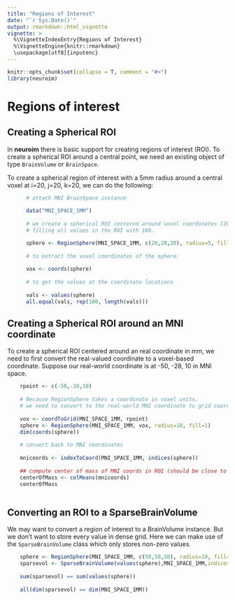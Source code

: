 ```yaml
---
title: "Regions of Interest"
date: "`r Sys.Date()`"
output: rmarkdown::html_vignette
vignette: >
  %\VignetteIndexEntry{Regions of Interest}
  %\VignetteEngine{knitr::rmarkdown}
  \usepackage[utf8]{inputenc}
---
```


```r
knitr::opts_chunk$set(collapse = T, comment = "#>")
library(neuroim)
```


Regions of interest
===================

## Creating a Spherical ROI

In **neuroim** there is basic support for creating regions of interest (ROI). To create a spherical ROI around a central point, we need an existing object of type `BrainVolume` or `BrainSpace`.

To create a spherical region of interest with a 5mm radius around a central voxel at i=20, j=20, k=20, we can do the following:

```r
      # attach MNI BrainSpace instance
      
      data("MNI_SPACE_1MM")
      
      # we create a spherical ROI centered around voxel coordinates [20,20,20] with a 5mm radius, 
      # filling all values in the ROI with 100.

      sphere <- RegionSphere(MNI_SPACE_1MM, c(20,20,20), radius=5, fill=100)
      
      # to extract the voxel coordinates of the sphere:
      
      vox <- coords(sphere)
      
      # to get the values at the coordinate locations
      
      vals <- values(sphere)
      all.equal(vals, rep(100, length(vals)))   
```
      
## Creating a Spherical ROI around an MNI coordinate

To create a spherical ROI centered around an real coordinate in mm, we need to first convert the real-valued coordinate to a voxel-based coordinate.
Suppose our real-world coordinate is at -50, -28, 10 in MNI space.

```r

    
    
    rpoint <- c(-50,-28,10)
    
    # Because RegionSphere takes a coordinate in voxel units, 
    # we need to convert to the real-world MNI coordinate to grid coordinates.
    
    vox <- coordToGrid(MNI_SPACE_1MM, rpoint)
    sphere <- RegionSphere(MNI_SPACE_1MM, vox, radius=10, fill=1)
    dim(coords(sphere))
    
    # convert back to MNI coordinates
    
    mnicoords <- indexToCoord(MNI_SPACE_1MM, indices(sphere))
    
    ## compute center of mass of MNI coords in ROI (should be close to original coordinate)
    centerOfMass <- colMeans(mnicoords)
    centerOfMass
    
```
    
## Converting an ROI to a SparseBrainVolume

We may want to convert a region of interest to a BrainVolume instance. But we don't want to store every value in dense grid. Here we can make use of the `SparseBrainVolume` class which only stores non-zero values. 

```r
    
    sphere <- RegionSphere(MNI_SPACE_1MM, c(50,50,50), radius=10, fill=1)
    sparsevol <- SparseBrainVolume(values(sphere),MNI_SPACE_1MM,indices=indices(sphere))
    
    sum(sparsevol) == sum(values(sphere))
    
    all(dim(sparsevol) == dim(MNI_SPACE_1MM))
    
```






    
